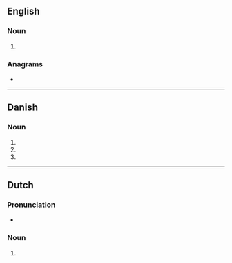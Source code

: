 {{also|emails|Emails|e-mails'|E-Mails}}
==English==

===Noun===
{{head|en|noun form}}

# {{plural of|en|e-mail}}

===Anagrams===
* {{anagrams|en|a=aeilms|Lamies|Maisel|Misael|Salemi|mesail|mesial|samiel}}

----

==Danish==

===Noun===
{{head|da|noun form|g=c}}

# {{inflection of|da|e-mail||indef|gen|s}}
# {{indefinite plural of|da|e-mail}}
# {{inflection of|da|e-mail||indef|gen|p}}

----

==Dutch==

===Pronunciation===
* {{audio|nl|Nl-e-mails.ogg|Audio}}

===Noun===
{{head|nl|noun plural form}}

# {{nl-noun form of|pl|e-mail}}